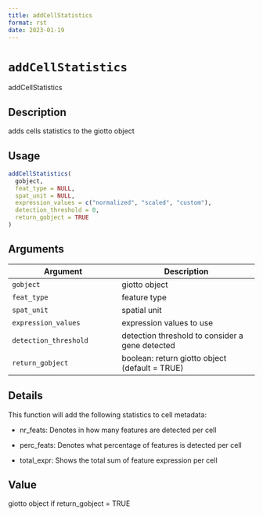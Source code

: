 ```yaml
--- 
title: addCellStatistics 
format: rst 
date: 2023-01-19 
--- 
```

# `addCellStatistics`

addCellStatistics


## Description

adds cells statistics to the giotto object


## Usage

```r
addCellStatistics(
  gobject,
  feat_type = NULL,
  spat_unit = NULL,
  expression_values = c("normalized", "scaled", "custom"),
  detection_threshold = 0,
  return_gobject = TRUE
)
```


## Arguments

Argument      |Description
------------- |----------------
`gobject`     |     giotto object
`feat_type`     |     feature type
`spat_unit`     |     spatial unit
`expression_values`     |     expression values to use
`detection_threshold`     |     detection threshold to consider a gene detected
`return_gobject`     |     boolean: return giotto object (default = TRUE)


## Details

This function will add the following statistics to cell metadata:
   

*  nr_feats:  Denotes in how many features are detected per cell   

*  perc_feats:  Denotes what percentage of features is detected per cell   

*  total_expr:  Shows the total sum of feature expression per cell


## Value

giotto object if return_gobject = TRUE



